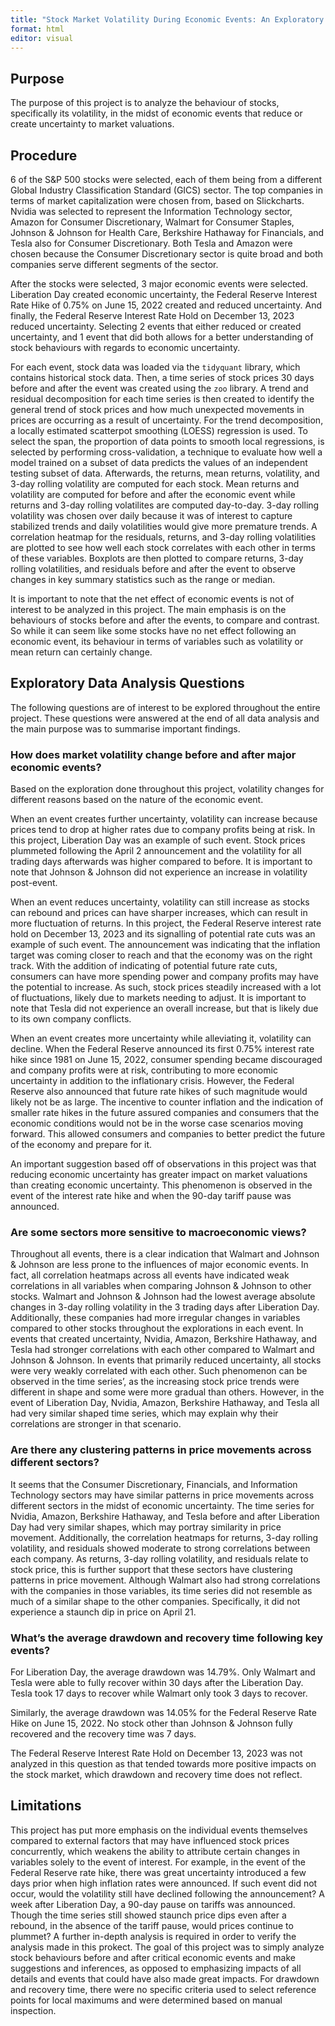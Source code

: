 ```yaml
---
title: "Stock Market Volatility During Economic Events: An Exploratory Analysis Using S&P 500 Data"
format: html
editor: visual
---
```


## Purpose

The purpose of this project is to analyze the behaviour of stocks, specifically its volatility, in the midst of economic events that reduce or create uncertainty to market valuations.

## Procedure

6 of the S&P 500 stocks were selected, each of them being from a different Global Industry Classification Standard (GICS) sector. The top companies in terms of market capitalization were chosen from, based on Slickcharts. Nvidia was selected to represent the Information Technology sector, Amazon for Consumer Discretionary, Walmart for Consumer Staples, Johnson & Johnson for Health Care, Berkshire Hathaway for Financials, and Tesla also for Consumer Discretionary. Both Tesla and Amazon were chosen because the Consumer Discretionary sector is quite broad and both companies serve different segments of the sector.

After the stocks were selected, 3 major economic events were selected. Liberation Day created economic uncertainty, the Federal Reserve Interest Rate Hike of 0.75% on June 15, 2022 created and reduced uncertainty. And finally, the Federal Reserve Interest Rate Hold on December 13, 2023 reduced uncertainty. Selecting 2 events that either reduced or created uncertainty, and 1 event that did both allows for a better understanding of stock behaviours with regards to economic uncertainty.

For each event, stock data was loaded via the `tidyquant` library, which contains historical stock data. Then, a time series of stock prices 30 days before and after the event was created using the `zoo` library. A trend and residual decomposition for each time series is then created to identify the general trend of stock prices and how much unexpected movements in prices are occurring as a result of uncertainty. For the trend decomposition, a locally estimated scatterpot smoothing (LOESS) regression is used. To select the span, the proportion of data points to smooth local regressions, is selected by performing cross-validation, a technique to evaluate how well a model trained on a subset of data predicts the values of an independent testing subset of data. Afterwards, the returns, mean returns, volatility, and 3-day rolling volatility are computed for each stock. Mean returns and volatility are computed for before and after the economic event while returns and 3-day rolling volatilites are computed day-to-day. 3-day rolling volatility was chosen over daily because it was of interest to capture stabilized trends and daily volatilities would give more premature trends. A correlation heatmap for the residuals, returns, and 3-day rolling volatilities are plotted to see how well each stock correlates with each other in terms of these variables. Boxplots are then plotted to compare returns, 3-day rolling volatilities, and residuals before and after the event to observe changes in key summary statistics such as the range or median.

It is important to note that the net effect of economic events is not of interest to be analyzed in this project. The main emphasis is on the behaviours of stocks before and after the events, to compare and contrast. So while it can seem like some stocks have no net effect following an economic event, its behaviour in terms of variables such as volatility or mean return can certainly change.

## Exploratory Data Analysis Questions

The following questions are of interest to be explored throughout the entire project. These questions were answered at the end of all data analysis and the main purpose was to summarise important findings.

### How does market volatility change before and after major economic events?

Based on the exploration done throughout this project, volatility changes for different reasons based on the nature of the economic event.

When an event creates further uncertainty, volatility can increase because prices tend to drop at higher rates due to company profits being at risk. In this project, Liberation Day was an example of such event. Stock prices plummeted following the April 2 announcement and the volatility for all trading days afterwards was higher compared to before. It is important to note that Johnson & Johnson did not experience an increase in volatility post-event.

When an event reduces uncertainty, volatility can still increase as stocks can rebound and prices can have sharper increases, which can result in more fluctuation of returns. In this project, the Federal Reserve interest rate hold on December 13, 2023 and its signalling of potential rate cuts was an example of such event. The announcement was indicating that the inflation target was coming closer to reach and that the economy was on the right track. With the addition of indicating of potential future rate cuts, consumers can have more spending power and company profits may have the potential to increase. As such, stock prices steadily increased with a lot of fluctuations, likely due to markets needing to adjust. It is important to note that Tesla did not experience an overall increase, but that is likely due to its own company conflicts.

When an event creates more uncertainty while alleviating it, volatility can decline. When the Federal Reserve announced its first 0.75% interest rate hike since 1981 on June 15, 2022, consumer spending became discouraged and company profits were at risk, contributing to more economic uncertainty in addition to the inflationary crisis. However, the Federal Reserve also announced that future rate hikes of such magnitude would likely not be as large. The incentive to counter inflation and the indication of smaller rate hikes in the future assured companies and consumers that the economic conditions would not be in the worse case scenarios moving forward. This allowed consumers and companies to better predict the future of the economy and prepare for it.

An important suggestion based off of observations in this project was that reducing economic uncertainty has greater impact on market valuations than creating economic uncertainty. This phenomenon is observed in the event of the interest rate hike and when the 90-day tariff pause was announced.

### Are some sectors more sensitive to macroeconomic views?

Throughout all events, there is a clear indication that Walmart and Johnson & Johnson are less prone to the influences of major economic events. In fact, all correlation heatmaps across all events have indicated weak correlations in all variables when comparing Johnson & Johnson to other stocks. Walmart and Johnson & Johnson had the lowest average absolute changes in 3-day rolling volatility in the 3 trading days after Liberation Day. Additionally, these companies had more irregular changes in variables compared to other stocks throughout the explorations in each event. In events that created uncertainty, Nvidia, Amazon, Berkshire Hathaway, and Tesla had stronger correlations with each other compared to Walmart and Johnson & Johnson. In events that primarily reduced uncertainty, all stocks were very weakly correlated with each other. Such phenomenon can be observed in the time series', as the increasing stock price trends were different in shape and some were more gradual than others. However, in the event of Liberation Day, Nvidia, Amazon, Berkshire Hathaway, and Tesla all had very similar shaped time series, which may explain why their correlations are stronger in that scenario.

### Are there any **clustering patterns** in price movements across different sectors?

It seems that the Consumer Discretionary, Financials, and Information Technology sectors may have similar patterns in price movements across different sectors in the midst of economic uncertainty. The time series for Nvidia, Amazon, Berkshire Hathaway, and Tesla before and after Liberation Day had very similar shapes, which may portray similarity in price movement. Additionally, the correlation heatmaps for returns, 3-day rolling volatility, and residuals showed moderate to strong correlations between each company. As returns, 3-day rolling volatility, and residuals relate to stock price, this is further support that these sectors have clustering patterns in price movement. Although Walmart also had strong correlations with the companies in those variables, its time series did not resemble as much of a similar shape to the other companies. Specifically, it did not experience a staunch dip in price on April 21.

### What’s the average **drawdown and recovery time** following key events?

For Liberation Day, the average drawdown was 14.79%. Only Walmart and Tesla were able to fully recover within 30 days after the Liberation Day. Tesla took 17 days to recover while Walmart only took 3 days to recover.

Similarly, the average drawdown was 14.05% for the Federal Reserve Rate Hike on June 15, 2022. No stock other than Johnson & Johnson fully recovered and the recovery time was 7 days.

The Federal Reserve Interest Rate Hold on December 13, 2023 was not analyzed in this question as that tended towards more positive impacts on the stock market, which drawdown and recovery time does not reflect.

## Limitations

This project has put more emphasis on the individual events themselves compared to external factors that may have influenced stock prices concurrently, which weakens the ability to attribute certain changes in variables solely to the event of interest. For example, in the event of the Federal Reserve rate hike, there was great uncertainty introduced a few days prior when high inflation rates were announced. If such event did not occur, would the volatility still have declined following the announcement? A week after Liberation Day, a 90-day pause on tariffs was announced. Though the time series still showed staunch price dips even after a rebound, in the absence of the tariff pause, would prices continue to plummet? A further in-depth analysis is required in order to verify the analysis made in this prokect. The goal of this project was to simply analyze stock behaviours before and after critical economic events and make suggestions and inferences, as opposed to emphasizing impacts of all details and events that could have also made great impacts. For drawdown and recovery time, there were no specific criteria used to select reference points for local maximums and were determined based on manual inspection.
